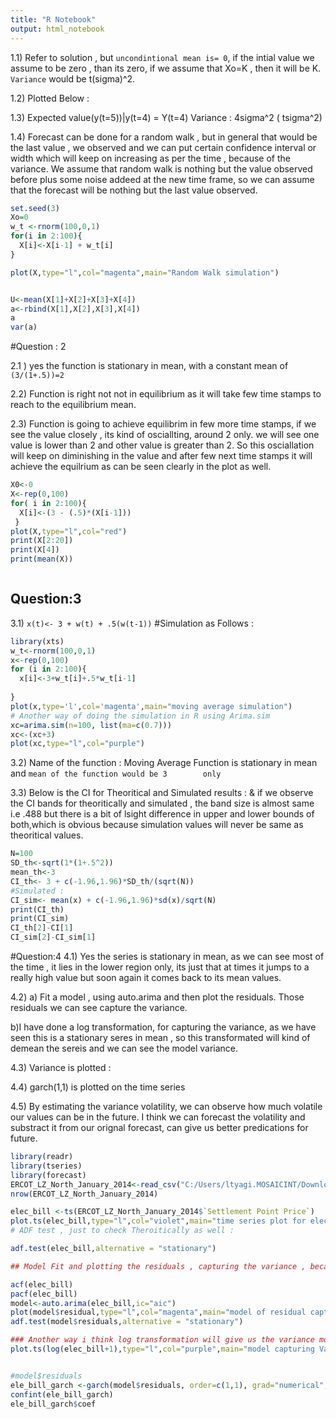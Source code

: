 ```yaml
---
title: "R Notebook"
output: html_notebook
---
```

1.1)  Refer to solution , but 
`uncondintional mean is= 0`, if the intial value we assume to be zero , than its zero, if we assume that Xo=K , then it will be K.
`Variance` would be t(sigma)^2.

1.2) Plotted Below : 

1.3) Expected value(y(t=5))|y(t=4) = Y(t=4)
Variance : 4sigma^2 ( tsigma^2)

1.4) Forecast can be done for a random walk , but in general that would be the last value , we observed and we can put certain confidence interval or width which will keep on increasing as per the time , because of the variance.
We assume that random walk is nothing but the value observed before plus some noise addeed at the new time frame, so we can assume that the forecast will be nothing but the last value observed.



```r
set.seed(3)
Xo=0
w_t <-rnorm(100,0,1)
for(i in 2:100){
  X[i]<-X[i-1] + w_t[i]
}

plot(X,type="l",col="magenta",main="Random Walk simulation")



```
```r
U<-mean(X[1]+X[2]+X[3]+X[4])
a<-rbind(X[1],X[2],X[3],X[4])
a
var(a)
```


#Question : 2 

2.1 ) yes the function is stationary in mean, 
with a constant mean of `(3/(1+.5))=2`

2.2) Function is right not not in equilibrium as it will take few time stamps to reach to the equilibrium mean. 

2.3) Function is going to achieve equilibrim in few more time stamps, if we see the value closely , its kind of osciallting, around 2 only. we will see one value is lower than 2 and other value is greater than 2. So this osciallation will keep on diminishing in the value and after few next time stamps it will achieve the equilrium as can be seen clearly in the plot as well.
```r
X0<-0
X<-rep(0,100)
for( i in 2:100){
  X[i]<-(3 - (.5)*(X[i-1]))
 }
plot(X,type="l",col="red")
print(X[2:20])
print(X[4])
print(mean(X))



```

## Question:3 
3.1) 
`x(t)<- 3 + w(t) + .5(w(t-1))`
#Simulation as Follows :

```r
library(xts)
w_t<-rnorm(100,0,1)
x<-rep(0,100)
for (i in 2:100){
  x[i]<-3+w_t[i]+.5*w_t[i-1]
  
}
plot(x,type='l',col='magenta',main="moving average simulation")
# Another way of doing the simulation in R using Arima.sim
xc=arima.sim(n=100, list(ma=c(0.7)))
xc<-(xc+3)
plot(xc,type="l",col="purple")

```


3.2) Name of the function : Moving Average 
     Function is stationary in mean and `mean of the function would be 3        only ` 
     
3.3) Below is the CI for Theoritical and Simulated results :
& if we observe the CI bands for theoritically and simulated , the band size is almost same i.e .488 but there is a bit of lsight difference in upper and lower bounds of both,which is obvious because simulation values will never be same as theoritical values.
```r
N=100
SD_th<-sqrt(1*(1+.5^2))
mean_th<-3
CI_th<- 3 + c(-1.96,1.96)*SD_th/(sqrt(N))
#Simulated :
CI_sim<- mean(x) + c(-1.96,1.96)*sd(x)/sqrt(N)
print(CI_th)
print(CI_sim)
CI_th[2]-CI[1]
CI_sim[2]-CI_sim[1]


```
#Question:4 
4.1) Yes the series is stationary in mean, as we can see most of the time , it lies in the lower region only, its just that at 
times it jumps to a really high value but soon again it comes back to its mean values.

4.2) 
a) Fit a model , using auto.arima and then plot the residuals. 
Those residuals we can see capture the variance.

b)I have done a log transformation, for capturing the variance, as we have seen this is a stationary seres in mean , so this transformated will kind of demean the sereis and we can see the model variance.

4.3) Variance is plotted :

4.4) garch(1,1) is plotted on the time series 

4.5) By estimating the variance volatility, we can observe how much volatile our values can be in the future.
I think we can forecast the volatility and substract it from our orignal forecast, can give us better predications for future.
```r

library(readr)
library(tseries)
library(forecast)
ERCOT_LZ_North_January_2014<-read_csv("C:/Users/ltyagi.MOSAICINT/Downloads/ERCOT LZ North January 2014.csv")
nrow(ERCOT_LZ_North_January_2014)

elec_bill <-ts(ERCOT_LZ_North_January_2014$`Settlement Point Price`)
plot.ts(elec_bill,type="l",col="violet",main="time series plot for electricity")
# ADF test , just to check Theroitically as well :

adf.test(elec_bill,alternative = "stationary")

## Model Fit and plotting the residuals , capturing the variance , because the error has variance in it.

acf(elec_bill)
pacf(elec_bill)
model<-auto.arima(elec_bill,ic="aic")
plot(model$residual,type="l",col="magenta",main="model of residual capturing variance")
adf.test(model$residuals,alternative = "stationary")

### Another way i think log transformation will give us the variance model and we can take it up from here to model the variance 
plot.ts(log(elec_bill+1),type="l",col="purple",main="model capturing Variance")



``` 

```r
#model$residuals
ele_bill_garch <-garch(model$residuals, order=c(1,1), grad="numerical", trace=FALSE)
confint(ele_bill_garch)
ele_bill_garch$coef


```

```r


```

